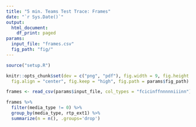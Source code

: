 ```yaml
---
title: "5 min. Teams Test Trace: Frames"
date: "`r Sys.Date()`"
output:
  html_document:
    df_print: paged
params:
  input_file: "frames.csv"
  fig_path: "fig/"
---
```


```R
source("setup.R")

knitr::opts_chunk$set(dev = c("png", "pdf"), fig.width = 9, fig.height = 4.5,
  fig.align = "center", fig.keep = "high", fig.path = params$fig_path)
```

```R
frames <- read_csv(params$input_file, col_types = "fcicinffnnnnniiinn")
```

```r
frames %>%
  filter(media_type != 0) %>%
  group_by(media_type, rtp_ext1) %>%
  summarize(n = n(), .groups='drop')
```
